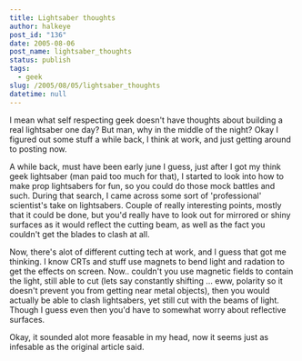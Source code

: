 ```yaml
---
title: Lightsaber thoughts
author: halkeye
post_id: "136"
date: 2005-08-06
post_name: lightsaber_thoughts
status: publish
tags:
  - geek
slug: /2005/08/05/lightsaber_thoughts
datetime: null
---
```


I mean what self respecting geek doesn't have thoughts about building a real lightsaber one day? But man, why in the middle of the night? Okay I figured out some stuff a while back, I think at work, and just getting around to posting now.

A while back, must have been early june I guess, just after I got my think geek lightsaber (man paid too much for that), I started to look into how to make prop lightsabers for fun, so you could do those mock battles and such. During that search, I came across some sort of 'professional' scientist's take on lightsabers. Couple of really interesting points, mostly that it could be done, but you'd really have to look out for mirrored or shiny surfaces as it would reflect the cutting beam, as well as the fact you couldn't get the blades to clash at all.

Now, there's alot of different cutting tech at work, and I guess that got me thinking. I know CRTs and stuff use magnets to bend light and radation to get the effects on screen. Now.. couldn't you use magnetic fields to contain the light, still able to cut (lets say constantly shifting ... eww, polarity so it doesn't prevent you from getting near metal objects), then you would actually be able to clash lightsabers, yet still cut with the beams of light. Though I guess even then you'd have to somewhat worry about reflective surfaces.

Okay, it sounded alot more feasable in my head, now it seems just as infesable as the original article said.